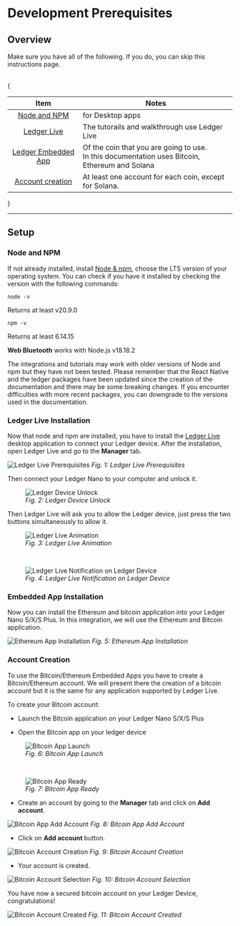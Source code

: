 
# Development Prerequisites

## Overview

Make sure you have all of the following. If you do, you can skip this instructions page.  
  
<br/>
{<div class="tg-wrap"><table>
<thead>
  <tr>
    <th><center>Item</center></th>
    <th><center>Notes</center></th>
  </tr>
</thead><tbody>
  <tr>
    <td><center><a href="integration-walkthrough#node-and-npm">Node and NPM</a></center></td>
    <td>for Desktop apps</td>
  </tr>
  <tr>
    <td><center><a href="integration-walkthrough#ledger-live-installation">Ledger Live</a></center></td>
    <td>The tutorails and walkthrough use Ledger Live</td>
  </tr>
  <tr>
    <td><center><a href="integration-walkthrough#embedded-app-installation">Ledger Embedded App</a></center></td>
    <td>Of the coin that you are going to use. <br/> In this documentation uses Bitcoin, Ethereum and Solana</td>
  </tr>
  <tr>
    <td><center><a href="integration-walkthrough#account-creation">Account creation</a></center></td>
    <td>At least one account for each coin, except for Solana.</td>
  </tr>
</tbody>
</table></div>
}

---------------------------------
##  Setup

### Node and NPM 

If not already installed, install <a href="https://nodejs.org/en/download/">Node & npm</a>, choose the LTS version of your operating system. You can check if you have it installed by checking the version with the following commands:


```shell copy
node -v
```
Returns at least v20.9.0

```shell copy
npm -v
```
Returns at least 6.14.15

**Web Bluetooth** works with Node.js v18.18.2  

<Callout type="info" emoji="👉">
  The integrations and tutorials may work with older versions of Node and npm but they have not been tested.
</Callout>


<Callout type="warning" emoji="⚠️">
  Please remember that the React Native and the ledger packages have been updated since the creation of the documentation and there may be some breaking changes. If you encounter difficulties with more recent packages, you can downgrade to the versions used in the documentation.
</Callout>

### Ledger Live Installation

Now that node and npm are installed, you have to install the [Ledger Live](https://www.ledger.com/ledger-live) desktop application to connect your Ledger device.
After the installation, open Ledger Live and go to the **Manager** tab.

![Ledger Live Prerequisites](/ledgerlivetabs.png)
*Fig. 1: Ledger Live Prerequisites*

Then connect your Ledger Nano to your computer and unlock it.

<div className="center">
  <figure>
    <img src="/ledgerCodePin.jpg" alt="Ledger Device Unlock"/>
    <figcaption><i>Fig. 2: Ledger Device Unlock</i></figcaption>
  </figure>
</div>

Then Ledger Live will ask you to allow the Ledger device, just press the two buttons simultaneously to allow it.

<div className="center">
  <figure>
    <img src="/ledgerConnect.png" alt="Ledger Live Animation"/>
    <figcaption><i>Fig. 3: Ledger Live Animation</i></figcaption>
  </figure>
</div>
<br/>
<div className="center">
  <figure>
    <img src="/ledgerAllow.jpg" alt="Ledger Live Notification on Ledger Device"/>
    <figcaption><i>Fig. 4: Ledger Live Notification on Ledger Device</i></figcaption>
  </figure>
</div>

### Embedded App Installation

Now you can install the Ethereum and bitcoin application into your Ledger Nano S/X/S Plus.
In this integration, we will use the Ethereum and Bitcoin application.

![Ethereum App Installation](/ethereumInstallation.png)
*Fig. 5: Ethereum App Installation*


### Account Creation

To use the Bitcoin/Ethereum Embedded Apps you have to create a Bitcoin/Ethereum account.
We will present there the creation of a bitcoin account but it is the same for any application supported by Ledger Live.


To create your Bitcoin account:

- Launch the Bitcoin application on your Ledger Nano S/X/S Plus

- Open the Bitcoin app on your ledger device


<div className="center">
  <figure>
    <img src="/ledgerBtc.jpg" alt="Bitcoin App Launch"/>
    <figcaption><i>Fig. 6: Bitcoin App Launch</i></figcaption>
  </figure>
</div>
<br/>
<div className="center">
  <figure>
    <img src="/ledgerReady.jpg" alt="Bitcoin App Ready"/>
    <figcaption><i>Fig. 7: Bitcoin App Ready</i></figcaption>
  </figure>
</div>


- Create an account by going to the **Manager** tab and click on **Add account**.

![Bitcoin App Add Account](/bitcoinInstalled.png)
*Fig. 8: Bitcoin App Add Account*


- Click on **Add account** button.

![Bitcoin Account Creation](/step1account.png)
*Fig. 9: Bitcoin Account Creation*


- Your account is created.

![Bitcoin Account Selection](/step2account.png)
*Fig. 10: Bitcoin Account Selection*


You have now a secured bitcoin account on your Ledger Device, congratulations!

![Bitcoin Account Created](/step3account.png)
*Fig. 11: Bitcoin Account Created*
